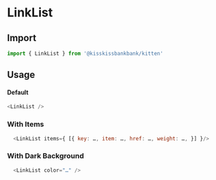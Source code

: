 
<Meta title="Molecules/LinkList" component={LinkList} />

# LinkList

<Canvas>
  <Story name="SimpleList" story={stories.SimpleList} />
</Canvas>

## Import

```js
import { LinkList } from '@kisskissbankbank/kitten'
```

## Usage

#### Default

```js
<LinkList />
```

### With Items

```js
  <LinkList items={ [{ key: …, item: …, href: …, weight: …, }] }/>
```


### With Dark Background

<Canvas>
  <Story name="WithDarkBackground" story={stories.WithDarkBackground} />
</Canvas>

```js
  <LinkList color="…" />
 ```
